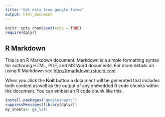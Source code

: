 ```yaml
---
title: "Get data from google forms"
output: html_document
---
```


```r
knitr::opts_chunk$set(echo = TRUE)
require(dplyr)
```

## R Markdown

This is an R Markdown document. Markdown is a simple formatting syntax for authoring HTML, PDF, and MS Word documents. For more details on using R Markdown see <http://rmarkdown.rstudio.com>.

When you click the **Knit** button a document will be generated that includes both content as well as the output of any embedded R code chunks within the document. You can embed an R code chunk like this:

```r
install.packages("googlesheets")
suppressMessages(library(dplyr))
my_sheets<- gs_ls()

```